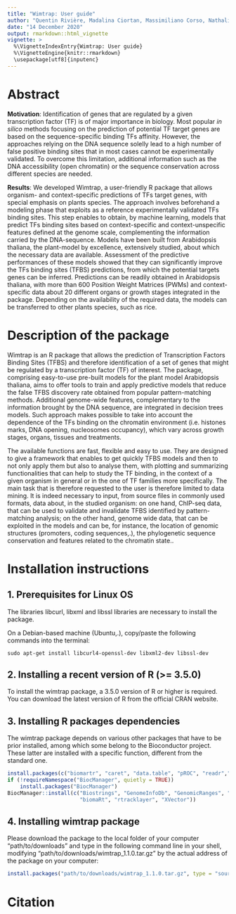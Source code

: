 ```yaml
---
title: "Wimtrap: User guide"
author: "Quentin Rivière, Madalina Ciortan, Massimiliano Corso, Nathalie Verbruggen, Matthieu Defrance"
date: "14 December 2020"
output: rmarkdown::html_vignette
vignette: >
  %\VignetteIndexEntry{Wimtrap: User guide}
  %\VignetteEngine{knitr::rmarkdown}
  \usepackage[utf8]{inputenc}
---
```


# Abstract

**Motivation**: Identification of genes that are regulated by a given transcription factor (TF) is of major importance in biology. Most popular *in silico* methods focusing on the prediction of potential TF target genes are based on the sequence-specific binding TFs affinity. However, the approaches relying on the DNA sequence solelly lead to a high number of false positive binding sites that in most cases cannot be experimentally validated. To overcome this limitation, additional information such as the DNA accessibility (open chromatin) or the sequence conservation across different species are needed.

**Results**: We developed Wimtrap, a user-friendly R package that allows organism- and context-specific predictions of TFs target genes, with special emphasis on plants species. The approach involves beforehand a modeling phase that exploits as a reference experimentally validated TFs binding sites. This step enables to obtain, by machine learning, models that predict TFs binding sites based on context-specific and context-unspecific features defined at the genome scale, complementing the information carried by the DNA-sequence. Models have been built from Arabidopsis thaliana, the plant-model by excellence, extensively studied, about which the necessary data are available. Assessment of the predictive performances of these models showed that they can significantly improve the TFs binding sites (TFBS) predictions, from which the potential targets genes can be inferred. Predictions can be readily obtained in Arabidopsis thaliana, with more than 600 Position Weight Matrices (PWMs) and context-specific data about 20 different organs or growth stages integrated in the package. Depending on the availability of the required data, the models can be transferred to other plants species, such as rice.

# Description of the package

Wimtrap is an R package that allows the prediction of Transcription Factors Binding Sites (TFBS) and therefore identification of a set of genes that might be regulated by a transcription factor (TF) of interest. The package, comprising easy-to-use pre-built models for the plant model Arabidopsis thaliana, aims to offer tools to train and apply predictive models that reduce the false TFBS discovery rate obtained from popular pattern-matching methods. Additional genome-wide features, complementary to the information brought by the DNA sequence, are integrated in decision trees models. Such approach makes possible to take into account the dependence of the TFs binding on the chromatin environment (i.e. histones marks, DNA opening, nucleosomes occupancy), which vary across growth stages, organs, tissues and treatments.

The available functions are fast, flexible and easy to use. They are designed to give a framework that enables to get quickly TFBS models and then to not only apply them but also to analyse them, with plotting and summarizing functionalities that can help to study the TF binding, in the context of a given organism in general or in the one of TF families more specifically. The main task that is therefore requested to the user is therefore limited to data mining. It is indeed necessary to input, from source files in commonly used formats, data about, in the studied organism: on one hand, ChIP-seq data, that can be used to validate and invalidate TFBS identified by pattern-matching analysis; on the other hand, genome wide data, that can be exploited in the models and can be, for instance, the location of genomic structures (promoters, coding sequences,.), the phylogenetic sequence conservation and features related to the chromatin state..


# Installation instructions

## 1. Prerequisites for Linux OS

The libraries libcurl, libxml and libssl libraries are necessary to install the package.

On a Debian-based machine (Ubuntu,.), copy/paste the following commands into the terminal:

```eval
sudo apt-get install libcurl4-openssl-dev libxml2-dev libssl-dev
```

## 2. Installing a recent version of R (>= 3.5.0)

To install the wimtrap package, a 3.5.0 version of R or higher is required. You can download the latest version of R from the official CRAN website.

## 3. Installing R packages dependencies

The wimtrap package depends on various other packages that have to be prior installed, among which some belong to the Bioconductor project. These latter are installed with a specific function, different from the standard one.

```r
install.packages(c("biomartr", "caret", "data.table", "pROC", "readr","xgboost", "ggplot2"))
if (!requireNamespace("BiocManager", quietly = TRUE))
    install.packages("BiocManager")
BiocManager::install(c("Biostrings", "GenomeInfoDb", "GenomicRanges", "IRanges", "S4Vectors",
                       "biomaRt", "rtracklayer", "XVector"))
```

## 4. Installing wimtrap package

Please download the package to the local folder of your computer "path/to/downloads" and type in the following command line in your shell, modifying "path/to/downloads/wimtrap_1.1.0.tar.gz" by the actual address of the package on your computer:
```r
install.packages("path/to/downloads/wimtrap_1.1.0.tar.gz", type = "source", repos = NULL)
```

# Citation


